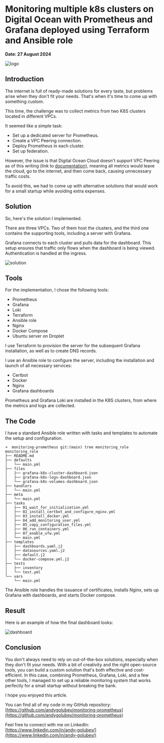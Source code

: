 # Monitoring multiple k8s clusters on Digital Ocean with Prometheus and Grafana deployed using Terraform and Ansible role

**Date: 27 August 2024**

![logo](/articles/monitoring-multiple-k8s-clusters-with-prometheus-and-grafana-deployed-using-terraform-and-ansible-role/logo.jpg)

## Introduction

The internet is full of ready-made solutions for every taste, but problems arise when they don't fit your needs. That's when it's time to come up with something custom.

This time, the challenge was to collect metrics from two K8S clusters located in different VPCs.

It seemed like a simple task:

- Set up a dedicated server for Prometheus.
- Create a VPC Peering connection.
- Deploy Prometheus in each cluster.
- Set up federation.

However, the issue is that Digital Ocean Cloud doesn't support VPC Peering as of this writing (link to [documentation](https://docs.digitalocean.com/reference/terraform/reference/resources/vpc_peering/)), meaning all metrics would leave the cloud, go to the internet, and then come back, causing unnecessary traffic costs.

To avoid this, we had to come up with alternative solutions that would work for a small startup while avoiding extra expenses.

## Solution

So, here's the solution I implemented.

There are three VPCs. Two of them host the clusters, and the third one contains the supporting tools, including a server with Grafana.

Grafana connects to each cluster and pulls data for the dashboard. This setup ensures that traffic only flows when the dashboard is being viewed. Authentication is handled at the ingress.

![solution](/articles/monitoring-multiple-k8s-clusters-with-prometheus-and-grafana-deployed-using-terraform-and-ansible-role/pic01-solution.jpg)

## Tools

For the implementation, I chose the following tools:

- Prometheus
- Grafana
- Loki
- Terraform
- Ansible role
- Nginx
- Docker Compose
- Ubuntu server on Droplet

I use Terraform to provision the server for the subsequent Grafana installation, as well as to create DNS records.

I use an Ansible role to configure the server, including the installation and launch of all necessary services:

- Certbot
- Docker
- Nginx
- Grafana dashboards

Prometheus and Grafana Loki are installed in the K8S clusters, from where the metrics and logs are collected.

## The Code

I have a standard Ansible role written with tasks and templates to automate the setup and configuration.

```
➜  monitoring-prometheus git:(main) tree monitoring_role 
monitoring_role
├── README.md
├── defaults
│   └── main.yml
├── files
│   ├── grafana-k8s-cluster-dashboard.json
│   ├── grafana-k8s-logs-dashboard.json
│   └── grafana-k8s-volumes-dashboard.json
├── handlers
│   └── main.yml
├── meta
│   └── main.yml
├── tasks
│   ├── 01_wait_for_initialization.yml
│   ├── 02_install_certbot_and_configure_nginx.yml
│   ├── 03_install_docker.yml
│   ├── 04_add_monitoring_user.yml
│   ├── 05_copy_configuration_files.yml
│   ├── 06_run_containers.yml
│   ├── 07_enable_ufw.yml
│   └── main.yml
├── templates
│   ├── dashboards.yaml.j2
│   ├── datasources.yaml.j2
│   ├── default.j2
│   └── docker-compose.yml.j2
├── tests
│   ├── inventory
│   └── test.yml
└── vars
    └── main.yml
```

The Ansible role handles the issuance of certificates, installs Nginx, sets up Grafana with dashboards, and starts Docker compose.

## Result

Here is an example of how the final dashboard looks:

![dashboard](/articles/monitoring-multiple-k8s-clusters-with-prometheus-and-grafana-deployed-using-terraform-and-ansible-role/pic02-grafana.jpg)

## Conclusion

You don't always need to rely on out-of-the-box solutions, especially when they don't fit your needs. With a bit of creativity and the right open-source tools, you can build a custom solution that's both effective and cost-efficient. In this case, combining Prometheus, Grafana, Loki, and a few other tools, I managed to set up a reliable monitoring system that works perfectly for a small startup without breaking the bank.

I hope you enjoyed this article.

You can find all of my code in my GitHub repository: [https://github.com/andygolubev/monitoring-prometheus](https://github.com/andygolubev/monitoring-prometheus)

Feel free to connect with me on LinkedIn: [https://www.linkedin.com/in/andy-golubev/](https://www.linkedin.com/in/andy-golubev/) 